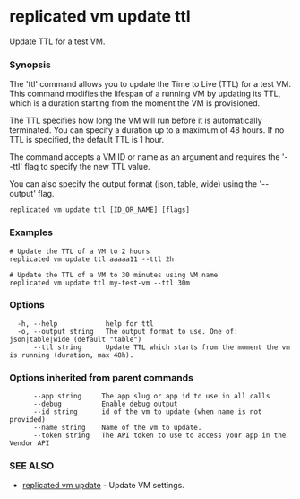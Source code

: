 # replicated vm update ttl

Update TTL for a test VM.

### Synopsis

The 'ttl' command allows you to update the Time to Live (TTL) for a test VM. This command modifies the lifespan of a running VM by updating its TTL, which is a duration starting from the moment the VM is provisioned.

The TTL specifies how long the VM will run before it is automatically terminated. You can specify a duration up to a maximum of 48 hours. If no TTL is specified, the default TTL is 1 hour.

The command accepts a VM ID or name as an argument and requires the '--ttl' flag to specify the new TTL value.

You can also specify the output format (json, table, wide) using the '--output' flag.

```
replicated vm update ttl [ID_OR_NAME] [flags]
```

### Examples

```
# Update the TTL of a VM to 2 hours
replicated vm update ttl aaaaa11 --ttl 2h

# Update the TTL of a VM to 30 minutes using VM name
replicated vm update ttl my-test-vm --ttl 30m
```

### Options

```
  -h, --help            help for ttl
  -o, --output string   The output format to use. One of: json|table|wide (default "table")
      --ttl string      Update TTL which starts from the moment the vm is running (duration, max 48h).
```

### Options inherited from parent commands

```
      --app string     The app slug or app id to use in all calls
      --debug          Enable debug output
      --id string      id of the vm to update (when name is not provided)
      --name string    Name of the vm to update.
      --token string   The API token to use to access your app in the Vendor API
```

### SEE ALSO

* [replicated vm update](replicated-cli-vm-update)	 - Update VM settings.

